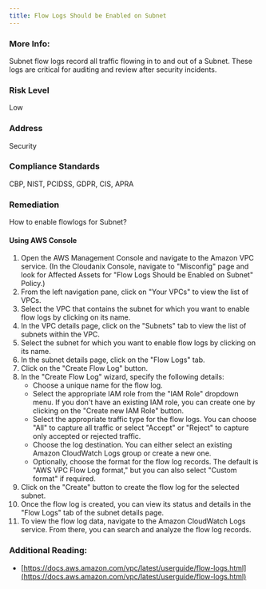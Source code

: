 ```yaml
---
title: Flow Logs Should be Enabled on Subnet
---
```


### More Info:

Subnet flow logs record all traffic flowing in to and out of a Subnet. These logs are critical for auditing and review after security incidents.

### Risk Level

Low

### Address

Security

### Compliance Standards

CBP, NIST, PCIDSS, GDPR, CIS, APRA

### Remediation

How to enable flowlogs for Subnet?

#### Using AWS Console

1. Open the AWS Management Console and navigate to the Amazon VPC service.
    (In the Cloudanix Console, navigate to "Misconfig" page and look for Affected Assets for "Flow Logs Should be Enabled on Subnet" Policy.)
2. From the left navigation pane, click on "Your VPCs" to view the list of VPCs.
3. Select the VPC that contains the subnet for which you want to enable flow logs by clicking on its name.
4. In the VPC details page, click on the "Subnets" tab to view the list of subnets within the VPC.
5. Select the subnet for which you want to enable flow logs by clicking on its name.
6. In the subnet details page, click on the "Flow Logs" tab.
7. Click on the "Create Flow Log" button.
8. In the "Create Flow Log" wizard, specify the following details:
   - Choose a unique name for the flow log.
   - Select the appropriate IAM role from the "IAM Role" dropdown menu. If you don't have an existing IAM role, you can create one by clicking on the "Create new IAM Role" button.
   - Select the appropriate traffic type for the flow logs. You can choose "All" to capture all traffic or select "Accept" or "Reject" to capture only accepted or rejected traffic.
   - Choose the log destination. You can either select an existing Amazon CloudWatch Logs group or create a new one.
   - Optionally, choose the format for the flow log records. The default is "AWS VPC Flow Log format," but you can also select "Custom format" if required.
9. Click on the "Create" button to create the flow log for the selected subnet.
10. Once the flow log is created, you can view its status and details in the "Flow Logs" tab of the subnet details page.
11. To view the flow log data, navigate to the Amazon CloudWatch Logs service. From there, you can search and analyze the flow log records.

### Additional Reading:

- [https://docs.aws.amazon.com/vpc/latest/userguide/flow-logs.html](https://docs.aws.amazon.com/vpc/latest/userguide/flow-logs.html)
